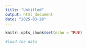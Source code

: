 ```yaml
---
title: "Untitled"
output: html_document
date: "2025-03-28"
---
```


```r
knitr::opts_chunk$set(echo = TRUE)
```

```r
#load the data
```

